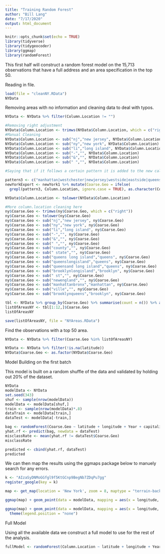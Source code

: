 ```yaml
---
title: "Training Random Forest"
author: "Bill Lang"
date: "7/17/2020"
output: html_document
---
```


```r
knitr::opts_chunk$set(echo = TRUE)
library(tidyverse)
library(tidygeocoder)
library(ggmap)
library(randomForest)
```


This first half will construct a random forest model on the 15,713 observations that have a full address and an area specification in the top 50.

Reading in file.

```r
load(file = "cleanNY.RData")
NYData
```

Removing areas with no information and cleaning data to deal with typos.

```r
NYData <- NYData %>% filter(Column.Location != "") 

#Removing right adjustment
NYData$Column.Location <- trimws(NYData$Column.Location, which = c("right"))
#Manual Cleaning 
NYData$Column.Location <- sub("nj","new jersey", NYData$Column.Location)
NYData$Column.Location <- sub("ny","new york", NYData$Column.Location)
NYData$Column.Location <- sub("li","long island", NYData$Column.Location)
NYData$Column.Location <- sub("-","", NYData$Column.Location)
NYData$Column.Location <- sub("&","", NYData$Column.Location)
NYData$Column.Location <- sub(" ","", NYData$Column.Location)

```




```r
#Saying that if it follows a certain pattern it is added to the new calculated column

pattern3 <- c("manhattan|westchester|newjersey|westside|eastside|queens|longisland|brooklyn|nassausuffolk|connecticut|bronx|queens& long island|newyork|westchestercounty|queenslongisland|statenisland")
newYorkExport <- newYork1 %>% mutate(Coarse.Geo = ifelse(
  grepl(pattern3, Column.Location, ignore.case = TRUE), as.character(Column.Location), 1))
```



```r
NYData$Column.Location <- tolower(NYData$Column.Location)

#More column.location cleaning here
ny$Coarse.Geo <- trimws(ny$Coarse.Geo, which = c("right"))
ny$Coarse.Geo <- tolower(ny$Coarse.Geo)
ny$Coarse.Geo <- sub("nj","new jersey", ny$Coarse.Geo)
ny$Coarse.Geo <- sub("ny","new york", ny$Coarse.Geo)
ny$Coarse.Geo <- sub("li","long island", ny$Coarse.Geo)
ny$Coarse.Geo <- sub("-","", ny$Coarse.Geo)
ny$Coarse.Geo <- sub("&","", ny$Coarse.Geo)
ny$Coarse.Geo <- sub(" ","", ny$Coarse.Geo)
ny$Coarse.Geo <- sub("county","", ny$Coarse.Geo)
ny$Coarse.Geo <- sub(" state","", ny$Coarse.Geo)
ny$Coarse.Geo <- sub("queens long island","queens", ny$Coarse.Geo)
ny$Coarse.Geo <- sub("queenslongisland","queens", ny$Coarse.Geo)
ny$Coarse.Geo <- sub("queensand long island","queens", ny$Coarse.Geo)
ny$Coarse.Geo <- sub("brooklynlongisland","brooklyn", ny$Coarse.Geo)
ny$Coarse.Geo <- sub(" st","", ny$Coarse.Geo)
ny$Coarse.Geo <- sub("newengland","", ny$Coarse.Geo)
ny$Coarse.Geo <- sub("manhattanbronx","manhattan", ny$Coarse.Geo)
ny$Coarse.Geo <- sub("ville","", ny$Coarse.Geo)
ny$Coarse.Geo <- sub("brooklynqueens","brooklyn", ny$Coarse.Geo)

tbl <- NYData %>% group_by(Coarse.Geo) %>% summarise(count = n()) %>% arrange(desc(count))
listOfAreasNY <- tbl[1:12,]$Coarse.Geo
listOfAreasNY

save(listOfAreasNY, file = "NYAreas.RData")
```

Find the observations with a top 50 area. 

```r
NYData <- NYData %>% filter(Coarse.Geo %in% listOfAreasNY) 
```

```r
NYData <- NYData %>% filter(!is.na(latitude))
NYData$Coarse.Geo <- as.factor(NYData$Coarse.Geo)
```

Model Building on the first batch

This model is built on a random shuffle of the data and validated by holding out 20% of the dataset. 
 
```r
NYData
modelData <- NYData 
set.seed(343)
shuf <- sample(nrow(modelData))
modelData <- modelData[shuf,]
train <- sample(nrow(modelData)*.8)
dataTrain <- modelData[train,]
dataTest <- modelData[-train,]
```


```r
bag <- randomForest(Coarse.Geo ~ latitude + longitude + Year + capitalizedPrice, data = dataTrain, ntree = 1000, importance = TRUE)
yhat.rf <- predict(bag, newdata = dataTest)
misclassRate <- mean(yhat.rf != dataTest$Coarse.Geo)
misclassRate
```

```r
predicted <- cbind(yhat.rf, dataTest)
predicted
```

We can then map the results using the ggmaps package below to manuely search for any errors.

```r
k <- "AIzaSyDNMoGGfgl9f5KtGCnp9BegNb7ZDqPu7gg"
register_google(key = k)
```

```r
map <- get_map(location = 'New York', zoom = 8, maptype = "terrain-background", source = 'google', color = 'color')

ggmap(map) + geom_point(data = modelData, mapping = aes(x = longitude, y = latitude, color = factor(Area)), size = 1)

ggmap(map) + geom_point(data = modelData, mapping = aes(x = longitude, y = latitude, color = factor(Column.Location)), size = 1) +
  theme(legend.position = "none")

```


Full Model

Using all the available data we construct a full model to use for the rest of the analysis. 

```r
fullModel <- randomForest(Column.Location ~ latitude + longitude + Year + capitalizedPrice, data = NYData, ntree = 500, mtry = 2, importance = TRUE)
```




















